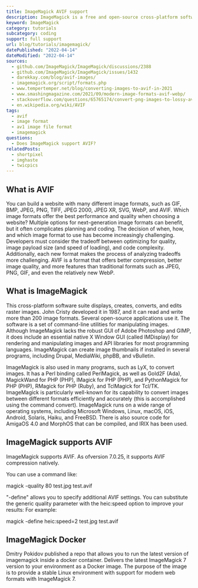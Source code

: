 ```yaml
---
title: ImageMagick AVIF support
description: ImageMagick is a free and open-source cross-platform software suite for images.
keyword: ImageMagick
category: tutorials
subcategory: coding
support: full support
url: blog/tutorials/imagemagick/
datePublished: "2022-04-14"
dateModified: "2022-04-14"
sources:
  - github.com/ImageMagick/ImageMagick/discussions/2388
  - github.com/ImageMagick/ImageMagick/issues/1432
  - darekkay.com/blog/avif-images/
  - imagemagick.org/script/formats.php
  - www.tempertemper.net/blog/converting-images-to-avif-in-2021
  - www.smashingmagazine.com/2021/09/modern-image-formats-avif-webp/
  - stackoverflow.com/questions/65765174/convert-png-images-to-lossy-avif
  - en.wikipedia.org/wiki/AVIF
tags:
  - avif
  - image format
  - av1 image file format
  - imagemagick
questions:
  - Does ImageMagick support AVIF?
relatedPosts:
  - shortpixel
  - imghaste
  - twicpics
---
```


## What is AVIF

You can build a website with many different image formats, such as GIF, BMP, JPEG, PNG, TIFF, JPEG 2000, JPEG XR, SVG, WebP, and AVIF. Which image formats offer the best performance and quality when choosing a website? Multiple options for next-generation image formats can benefit, but it often complicates planning and coding. The decision of when, how, and which image format to use has become increasingly challenging. Developers must consider the tradeoff between optimizing for quality, image payload size (and speed of loading), and code complexity. Additionally, each new format makes the process of analyzing tradeoffs more challenging. AVIF is a format that offers better compression, better image quality, and more features than traditional formats such as JPEG, PNG, GIF, and even the relatively new WebP.

## What is ImageMagick

This cross-platform software suite displays, creates, converts, and edits raster images. John Cristy developed it in 1987, and it can read and write more than 200 image formats. Several open-source applications use it. The software is a set of command-line utilities for manipulating images. Although ImageMagick lacks the robust GUI of Adobe Photoshop and GIMP, it does include an essential native X Window GUI (called IMDisplay) for rendering and manipulating images and API libraries for most programming languages. ImageMagick can create image thumbnails if installed in several programs, including Drupal, MediaWiki, phpBB, and vBulletin.

ImageMagick is also used in many programs, such as LyX, to convert images. It has a Perl binding called PerlMagick, as well as Gold2F (Ada), MagickWand for PHP (PHP), IMagick for PHP (PHP), and PythonMagick for PHP (PHP), RMagick for PHP (Ruby), and TclMagick for Tcl/TK. ImageMagick is particularly well-known for its capability to convert images between different formats efficiently and accurately (this is accomplished using the command convert). ImageMagick runs on a wide range of operating systems, including Microsoft Windows, Linux, macOS, iOS, Android, Solaris, Haiku, and FreeBSD. There is also source code for AmigaOS 4.0 and MorphOS that can be compiled, and IRIX has been used.

## ImageMagick supports AVIF

ImageMagick supports AVIF. As ofversion 7.0.25, it supports AVIF compression natively.

You can use a command like:

magick -quality 80 test.jpg test.avif

"-define" allows you to specify additional AVIF settings. You can substitute the generic quality parameter with the heic:speed option to improve your results: For example:

magick -define heic:speed=2 test.jpg test.avif

## ImageMagick Docker

Dmitry Pokidov published a repo that allows you to run the latest version of imagemagick inside a docker container. Delivers the latest ImageMagick 7 version to your environment as a Docker image. The purpose of the image is to provide a stable Linux environment with support for modern web formats with ImageMagick 7.
